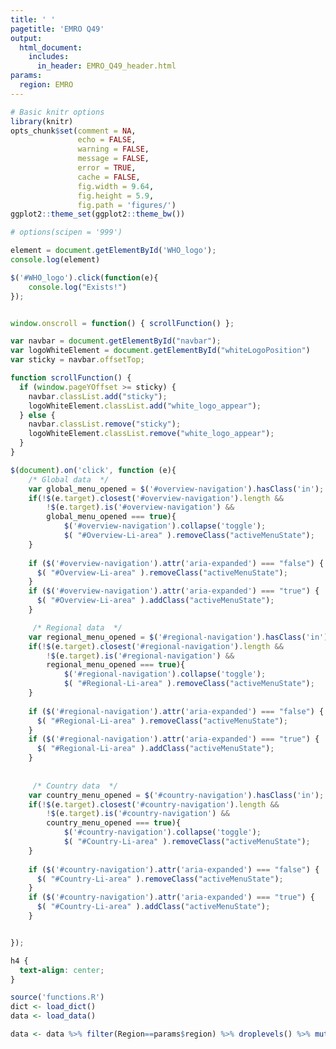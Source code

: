 ```yaml
---
title: ' '
pagetitle: 'EMRO Q49'
output:
  html_document:
    includes:
      in_header: EMRO_Q49_header.html
params:
  region: EMRO
---
```


```r
# Basic knitr options
library(knitr)
opts_chunk$set(comment = NA, 
               echo = FALSE,
               warning = FALSE, 
               message = FALSE, 
               error = TRUE, 
               cache = FALSE,
               fig.width = 9.64,
               fig.height = 5.9,
               fig.path = 'figures/')
ggplot2::theme_set(ggplot2::theme_bw())

# options(scipen = '999')
```


```js
element = document.getElementById('WHO_logo');
console.log(element)

$('#WHO_logo').click(function(e){
    console.log("Exists!")
});


window.onscroll = function() { scrollFunction() };

var navbar = document.getElementById("navbar");
var logoWhiteElement = document.getElementById("whiteLogoPosition")
var sticky = navbar.offsetTop;

function scrollFunction() {
  if (window.pageYOffset >= sticky) {
    navbar.classList.add("sticky");
    logoWhiteElement.classList.add("white_logo_appear");
  } else {
    navbar.classList.remove("sticky");
    logoWhiteElement.classList.remove("white_logo_appear");
  }
}

$(document).on('click', function (e){
    /* Global data  */
    var global_menu_opened = $('#overview-navigation').hasClass('in');
    if(!$(e.target).closest('#overview-navigation').length &&
        !$(e.target).is('#overview-navigation') &&
        global_menu_opened === true){
            $('#overview-navigation').collapse('toggle');
            $( "#Overview-Li-area" ).removeClass("activeMenuState");
    }
    
    if ($('#overview-navigation').attr('aria-expanded') === "false") {
      $( "#Overview-Li-area" ).removeClass("activeMenuState");
    }
    if ($('#overview-navigation').attr('aria-expanded') === "true") {
      $( "#Overview-Li-area" ).addClass("activeMenuState");
    }

     /* Regional data  */
    var regional_menu_opened = $('#regional-navigation').hasClass('in');
    if(!$(e.target).closest('#regional-navigation').length &&
        !$(e.target).is('#regional-navigation') &&
        regional_menu_opened === true){
            $('#regional-navigation').collapse('toggle');
            $( "#Regional-Li-area" ).removeClass("activeMenuState");
    }
    
    if ($('#regional-navigation').attr('aria-expanded') === "false") {
      $( "#Regional-Li-area" ).removeClass("activeMenuState");
    }
    if ($('#regional-navigation').attr('aria-expanded') === "true") {
      $( "#Regional-Li-area" ).addClass("activeMenuState");
    }
     
     
     /* Country data  */
    var country_menu_opened = $('#country-navigation').hasClass('in');
    if(!$(e.target).closest('#country-navigation').length &&
        !$(e.target).is('#country-navigation') &&
        country_menu_opened === true){
            $('#country-navigation').collapse('toggle');
            $( "#Country-Li-area" ).removeClass("activeMenuState");
    }
    
    if ($('#country-navigation').attr('aria-expanded') === "false") {
      $( "#Country-Li-area" ).removeClass("activeMenuState");
    }
    if ($('#country-navigation').attr('aria-expanded') === "true") {
      $( "#Country-Li-area" ).addClass("activeMenuState");
    }


});

```


```css
h4 {
  text-align: center;
}
```


```r
source('functions.R')
dict <- load_dict()
data <- load_data()
```


```r
data <- data %>% filter(Region==params$region) %>% droplevels() %>% mutate(SI01 = as.character(SI01)) %>% arrange( SI01 )
```
